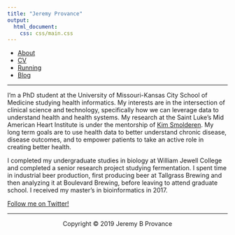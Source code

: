 ```yaml
---
title: "Jeremy Provance"
output: 
  html_document:
    css: css/main.css
---
```

<nav>
  <ul>
	  <li><a href="/">About</a></li>
    <li><a href="/cv">CV</a></li>
		<li><a href="/running">Running</a></li>
    <li><a href="/blog">Blog</a></li>
	</ul>
</nav>

***

I'm a PhD student at the University of Missouri-Kansas City School of Medicine studying health informatics. My interests are in the intersection of clinical science and technology, specifically how we can leverage data to understand health and health systems. My research at the Saint Luke's Mid American Heart Institute is under the mentorship of [Kim Smolderen](http://med.umkc.edu/dir/Smolderen-Kim/). My long term goals are to use health data to better understand chronic disease, disease outcomes, and to empower patients to take an active role in creating better health.

I completed my undergraduate studies in biology at William Jewell College and completed a senior research project studying fermentation. I spent time in industrial beer production, first producing beer at Tallgrass Brewing and then analyzing it at Boulevard Brewing, before leaving to attend graduate school. I received my master's in bioinformatics in 2017.

[Follow me on Twitter!](https://twitter.com/jeremyprovance)

***

<center> Copyright © 2019 Jeremy B Provance </center>

